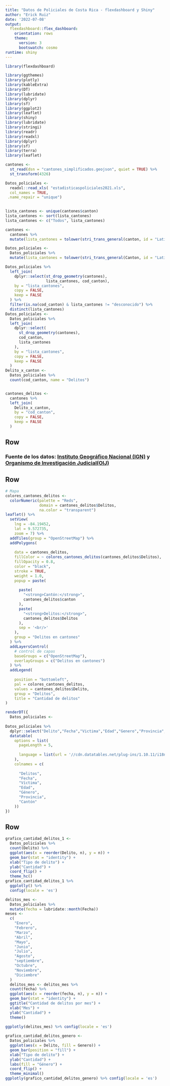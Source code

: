 ---
title: "Datos de Policiales de Costa Rica - flexdashboard y Shiny"
author: "Erick Ruiz"
date: '2022-07-08'
output: 
  flexdashboard::flex_dashboard:
    orientation: rows
    theme:
      version: 3
      bootswatch: cosmo
runtime: shiny  
---

```{r setup, include=FALSE}
library(flexdashboard)
```

```{r paquetes, message= FALSE}
library(ggthemes) 
library(plotly) 
library(kableExtra) 
library(DT) 
library(lubridate)
library(dplyr)
library(sf)
library(ggplot2)
library(leaflet)
library(shiny)
library(lubridate)
library(stringi) 
library(readr) 
library(readxl) 
library(dplyr) 
library(sf) 
library(terra) 
library(leaflet) 
```

```{r lectura-datos-cantones}


cantones <-
  st_read(dsn = "cantones_simplificados.geojson", quiet = TRUE) %>%
  st_transform(4326)
```

```{r lectura-datos-policiales}


Datos_policiales <-
  readxl::read_xls( "estadisticaspoliciales2021.xls", 
  col_names = TRUE,
 .name_repair = "unique")
 
```


```{r lista-cantones}
lista_cantones <- unique(cantones$canton)
lista_cantones <- sort(lista_cantones)
lista_cantones <- c("Todos", lista_cantones)
```


```{r Union, message = FALSE}

cantones <-
  cantones %>%
  mutate(lista_cantones = tolower(stri_trans_general(canton, id = "Latin-ASCII")))

Datos_policiales <-
  Datos_policiales %>%
  mutate(lista_cantones = tolower(stri_trans_general(Canton, id = "Latin-ASCII")))

Datos_policiales %>%
  left_join(
    dplyr::select(st_drop_geometry(cantones),
                  lista_cantones, cod_canton),
    by = "lista_cantones",
    copy = FALSE,
    keep = FALSE
  ) %>%
  filter(is.na(cod_canton) & lista_cantones != "desconocido") %>% 
  distinct(lista_cantones) 
Datos_policiales <-
  Datos_policiales %>%
  left_join(
    dplyr::select(
      st_drop_geometry(cantones),
      cod_canton,
      lista_cantones
    ),
    by = "lista_cantones",
    copy = FALSE,
    keep = FALSE
  )
Delito_x_canton <-
  Datos_policiales %>%
  count(cod_canton, name = "Delitos")


cantones_delitos <-
  cantones %>%
  left_join(
    Delito_x_canton,
    by = "cod_canton",
    copy = FALSE,
    keep = FALSE
  )

```
 Row {data-height=10}
-----------------------------------------------------------------------

### **Fuente de los datos: [Instituto Geográfico Nacional (IGN)](http://geos.snitcr.go.cr/be/IGN_5/wfs) y [Organismo de Investigación Judicial(OIJ)](https://sitiooij.poder-judicial.go.cr/index.php/ayuda/servicios-policiales/servicios-a-organizaciones/indice-de-transparencia-del-sector-publico-costarricense/datos-abiertos)  **

 Row {data-height=600}
-----------------------------------------------------------------------

```{r mapa, message = FALSE}
# Mapa
colores_cantones_delitos <-
  colorNumeric(palette = "Reds",
               domain = cantones_delitos$Delitos,
               na.color = "transparent")
leaflet() %>%
  setView(
    lng = -84.19452,
    lat = 9.572735,
    zoom = 7) %>%
  addTiles(group = "OpenStreetMap") %>% 
  addPolygons(
    
    data = cantones_delitos,
    fillColor = ~ colores_cantones_delitos(cantones_delitos$Delitos),
    fillOpacity = 0.8,
    color = "black",
    stroke = TRUE,
    weight = 1.0,
    popup = paste(
      
      paste(
        "<strong>Cantón:</strong>",
        cantones_delitos$canton
      ),
      paste(
        "<strong>Delitos:</strong>",
        cantones_delitos$Delitos
      ),
      sep = '<br/>'
    ),
    group = "Delitos en cantones"
  ) %>%
  addLayersControl(
    # control de capas
    baseGroups = c("OpenStreetMap"),
    overlayGroups = c("Delitos en cantones")
  ) %>%
  addLegend(
    
    position = "bottomleft",
    pal = colores_cantones_delitos,
    values = cantones_delitos$Delito,
    group = "Delitos",
    title = "Cantidad de delitos"
)
```



```{r Tabla, message=FALSE }
renderDT({
  Datos_policiales <-
  
Datos_policiales %>%
  dplyr::select("Delito","Fecha","Victima","Edad","Genero","Provincia","Canton") %>%
  datatable(
    options = list(
      pageLength = 5,
    
      language = list(url = '//cdn.datatables.net/plug-ins/1.10.11/i18n/Spanish.json') 
    ),
    colnames = c(
      
      "Delitos",
      "Fecha",
      "Víctima",
      "Edad",
      "Género",
      "Provincia",
      "Cantón"
    ))
})
```

Row {data-height=400}
-----------------------------------------------------------------------

```{r Grafico_cantidad_delito_1, message=FALSE}
grafico_cantidad_delitos_1 <-
  Datos_policiales %>%
  count(Delito) %>% 
  ggplot(aes(x = reorder(Delito, n), y = n)) +
  geom_bar(stat = "identity") +
  xlab("Tipo de delito") +
  ylab("Cantidad") +
  coord_flip() +
  theme_hc() 
grafico_cantidad_delitos_1 %>%
  ggplotly() %>% 
  config(locale = 'es')
```


```{r Grafico_delito_mes}
delitos_mes <-
  Datos_policiales %>%
  mutate(fecha = lubridate::month(Fecha))
meses <-
  c(
    "Enero",
    "Febrero",
    "Marzo",
    "Abril",
    "Mayo",
    "Junio",
    "Julio",
    "Agosto",
    "septiembre",
    "Octubre",
    "Noviembre",
    "Diciembre"
  )
  delitos_mes <- delitos_mes %>%
  count(fecha) %>%
  ggplot(aes(x = reorder(fecha, n), y = n)) +
  geom_bar(stat = "identity") +
  ggtitle("Cantidad de delitos por mes") +
  xlab("Mes") +
  ylab("Cantidad") +
  theme()
  
ggplotly(delitos_mes) %>% config(locale = 'es')
```

```{r Grafico_cantidad_delitos_genero}
grafico_cantidad_delitos_genero <-
  Datos_policiales %>%
  ggplot(aes(x = Delito, fill = Genero)) +
  geom_bar(position = "fill") +
  xlab("Tipo de delito") +
  ylab("Cantidad") +
  labs(fill = "Género") +
  coord_flip() +
  theme_minimal()
ggplotly(grafico_cantidad_delitos_genero) %>% config(locale = 'es')
  
```